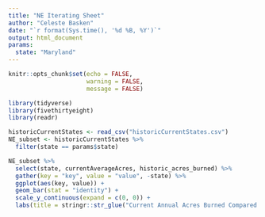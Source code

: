 ```yaml
---
title: "NE Iterating Sheet"
author: "Celeste Basken"
date: "`r format(Sys.time(), '%d %B, %Y')`"
output: html_document
params:
  state: "Maryland"
---
```


```r
knitr::opts_chunk$set(echo = FALSE,
                      warning = FALSE,
                      message = FALSE)
```


```r
library(tidyverse)
library(fivethirtyeight)
library(readr)
```

```r
historicCurrentStates <- read_csv("historicCurrentStates.csv")
NE_subset <- historicCurrentStates %>%
  filter(state == params$state)

NE_subset %>%
  select(state, currentAverageAcres, historic_acres_burned) %>%
  gather(key = "key", value = "value", -state) %>%
  ggplot(aes(key, value)) +
  geom_bar(stat = "identity") +
  scale_y_continuous(expand = c(0, 0)) +  
  labs(title = stringr::str_glue("Current Annual Acres Burned Compared to Historic in {params$state}"))
```


